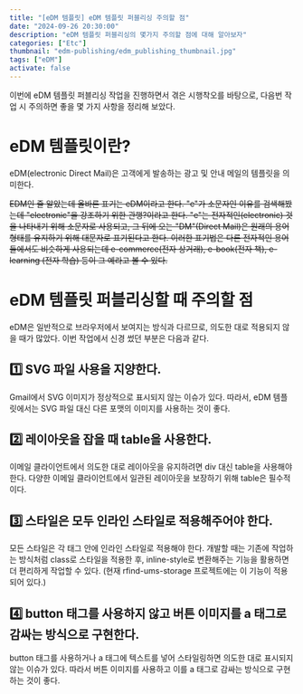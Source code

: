 ```yaml
---
title: "[eDM 템플릿] eDM 템플릿 퍼블리싱 주의할 점"
date: "2024-09-26 20:30:00"
description: "eDM 템플릿 퍼블리싱의 몇가지 주의할 점에 대해 알아보자"
categories: ["Etc"]
thumbnail: "edm-publishing/edm_publishing_thumbnail.jpg"
tags: ["eDM"]
activate: false
---
```


이번에 eDM 템플릿 퍼블리싱 작업을 진행하면서 겪은 시행착오를 바탕으로, 다음번 작업 시 주의하면 좋을 몇 가지 사항을 정리해 보았다.

# eDM 템플릿이란?

eDM(electronic Direct Mail)은 고객에게 발송하는 광고 및 안내 메일의 템플릿을 의미한다.

~~EDM인 줄 알았는데 올바른 표기는 eDM이라고 한다. "e"가 소문자인 이유를 검색해봤는데 "electronic"을 강조하기 위한 관행?이라고 한다. "e"는 전자적인(electronic) 것을 나타내기 위해 소문자로 사용되고, 그 뒤에 오는 "DM"(Direct Mail)은 원래의 용어 형태를 유지하기 위해 대문자로 표기된다고 한다. 이러한 표기법은 다른 전자적인 용어들에서도 비슷하게 사용되는데 e-commerce(전자 상거래), e-book(전자 책), e-learning (전자 학습) 등이 그 예라고 볼 수 있다.~~

# eDM 템플릿 퍼블리싱할 때 주의할 점

eDM은 일반적으로 브라우저에서 보여지는 방식과 다르므로, 의도한 대로 적용되지 않을 때가 많았다. 이번 작업에서 신경 썼던 부분은 다음과 같다.

## 1️⃣ SVG 파일 사용을 지양한다.

Gmail에서 SVG 이미지가 정상적으로 표시되지 않는 이슈가 있다. 따라서, eDM 템플릿에서는 SVG 파일 대신 다른 포맷의 이미지를 사용하는 것이 좋다.

## 2️⃣ 레이아웃을 잡을 때 table을 사용한다.

이메일 클라이언트에서 의도한 대로 레이아웃을 유지하려면 div 대신 table을 사용해야 한다. 다양한 이메일 클라이언트에서 일관된 레이아웃을 보장하기 위해 table은 필수적이다.

## 3️⃣ 스타일은 모두 인라인 스타일로 적용해주어야 한다.

모든 스타일은 각 태그 안에 인라인 스타일로 적용해야 한다.
개발할 때는 기존에 작업하는 방식처럼 class로 스타일을 적용한 후, inline-style로 변환해주는 기능을 활용하면 더 편리하게 작업할 수 있다. (현재 rfind-ums-storage 프로젝트에는 이 기능이 적용되어 있다.)

## 4️⃣ button 태그를 사용하지 않고 버튼 이미지를 a 태그로 감싸는 방식으로 구현한다.

button 태그를 사용하거나 a 태그에 텍스트를 넣어 스타일링하면 의도한 대로 표시되지 않는 이슈가 있다. 따라서 버튼 이미지를 사용하고 이를 a 태그로 감싸는 방식으로 구현하는 것이 좋다.
